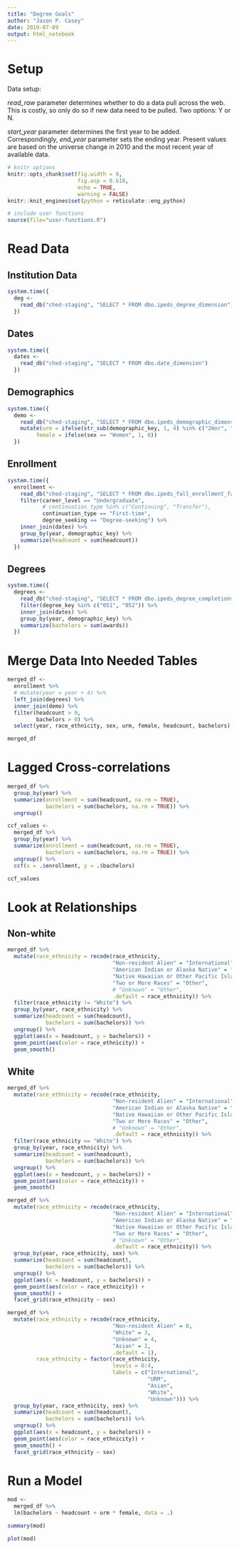 ```yaml
---
title: "Degree Goals"
author: "Jason P. Casey"
date: 2019-07-09
output: html_notebook
---
```


# Setup

Data setup:

_read_raw_ parameter determines whether to do a data pull across the web.  This is costly, so only do so if new data need to be pulled.  Two options: Y or N.

_start_year_ parameter determines the first year to be added.  Correspondingly,
_end_year_ parameter sets the ending year.  Present values are based on the universe change in 2010 and the most recent year of available data.

```r
# knitr options
knitr::opts_chunk$set(fig.width = 8,
                      fig.asp = 0.618,
                      echo = TRUE,
                      warning = FALSE)
knitr::knit_engines$set(python = reticulate::eng_python)

# include user functions
source(file="user-functions.R")

```

# Read Data

## Institution Data

```r
system.time({
  deg <- 
    read_db("ched-staging", "SELECT * FROM dbo.ipeds_degree_dimension")
  })
```

## Dates

```r
system.time({
  dates <- 
    read_db("ched-staging", "SELECT * FROM dbo.date_dimension")
  })
```

## Demographics

```r
system.time({
  demo <- 
    read_db("ched-staging", "SELECT * FROM dbo.ipeds_demographic_dimension") %>%
    mutate(urm = ifelse(str_sub(demographic_key, 1, 4) %in% c("2mor", "aian", "bkaa", "hisp", "nhpi"), 1, 0),
         female = ifelse(sex == "Women", 1, 0))
  })
```

## Enrollment

```r
system.time({
  enrollment <- 
    read_db("ched-staging", "SELECT * FROM dbo.ipeds_fall_enrollment_fact WHERE unitid = 181464") %>%
    filter(career_level == "Undergraduate",
           # continuation_type %in% c("Continuing", "Transfer"),
           continuation_type == "First-time",
           degree_seeking == "Degree-seeking") %>%
    inner_join(dates) %>%
    group_by(year, demographic_key) %>%
    summarize(headcount = sum(headcount))
  })

```

## Degrees

```r
system.time({
  degrees <- 
    read_db("ched-staging", "SELECT * FROM dbo.ipeds_degree_completions_fact WHERE unitid = 181464") %>%
    filter(degree_key %in% c("051", "052")) %>%
    inner_join(dates) %>%
    group_by(year, demographic_key) %>%
    summarize(bachelors = sum(awards))
  })

```

# Merge Data Into Needed Tables

```r
merged_df <-
  enrollment %>%
  # mutate(year = year + 4) %>%
  left_join(degrees) %>%
  inner_join(demo) %>%
  filter(headcount > 0,
         bachelors > 0) %>%
  select(year, race_ethnicity, sex, urm, female, headcount, bachelors)

merged_df
```

# Lagged Cross-correlations

```r
merged_df %>%
  group_by(year) %>%
  summarize(enrollment = sum(headcount, na.rm = TRUE),
            bachelors = sum(bachelors, na.rm = TRUE)) %>%
  ungroup()
```


```r
ccf_values <-
  merged_df %>%
  group_by(year) %>%
  summarize(enrollment = sum(headcount, na.rm = TRUE),
            bachelors = sum(bachelors, na.rm = TRUE)) %>%
  ungroup() %>%
  ccf(x = .$enrollment, y = .$bachelors)

ccf_values
```


# Look at Relationships

## Non-white

```r
merged_df %>%
  mutate(race_ethnicity = recode(race_ethnicity,
                                 "Non-resident Alien" = "International",
                                 "American Indian or Alaska Native" = "Other",
                                 "Native Hawaiian or Other Pacific Islander" = "Other",
                                 "Two or More Races" = "Other",
                                 # "Unknown" = "Other",
                                 .default = race_ethnicity)) %>%
  filter(race_ethnicity != "White") %>%
  group_by(year, race_ethnicity) %>%
  summarize(headcount = sum(headcount),
            bachelors = sum(bachelors)) %>%
  ungroup() %>%
  ggplot(aes(x = headcount, y = bachelors)) +
  geom_point(aes(color = race_ethnicity)) +
  geom_smooth()
```

## White

```r
merged_df %>%
  mutate(race_ethnicity = recode(race_ethnicity,
                                 "Non-resident Alien" = "International",
                                 "American Indian or Alaska Native" = "Other",
                                 "Native Hawaiian or Other Pacific Islander" = "Other",
                                 "Two or More Races" = "Other",
                                 # "Unknown" = "Other",
                                 .default = race_ethnicity)) %>%
  filter(race_ethnicity == "White") %>%
  group_by(year, race_ethnicity) %>%
  summarize(headcount = sum(headcount),
            bachelors = sum(bachelors)) %>%
  ungroup() %>%
  ggplot(aes(x = headcount, y = bachelors)) +
  geom_point(aes(color = race_ethnicity)) +
  geom_smooth()
```

```r
merged_df %>%
  mutate(race_ethnicity = recode(race_ethnicity,
                                 "Non-resident Alien" = "International",
                                 "American Indian or Alaska Native" = "Other",
                                 "Native Hawaiian or Other Pacific Islander" = "Other",
                                 "Two or More Races" = "Other",
                                 # "Unknown" = "Other",
                                 .default = race_ethnicity)) %>%
  group_by(year, race_ethnicity, sex) %>%
  summarize(headcount = sum(headcount),
            bachelors = sum(bachelors)) %>%
  ungroup() %>%
  ggplot(aes(x = headcount, y = bachelors)) +
  geom_point(aes(color = race_ethnicity)) +
  geom_smooth() +
  facet_grid(race_ethnicity ~ sex)

```


```r
merged_df %>%
  mutate(race_ethnicity = recode(race_ethnicity,
                                 "Non-resident Alien" = 0,
                                 "White" = 3,
                                 "Unknown" = 4,
                                 "Asian" = 2,
                                 .default = 1),
         race_ethnicity = factor(race_ethnicity,
                                 levels = 0:4,
                                 labels = c("International",
                                            "URM",
                                            "Asian",
                                            "White",
                                            "Unknown"))) %>%
  group_by(year, race_ethnicity, sex) %>%
  summarize(headcount = sum(headcount),
            bachelors = sum(bachelors)) %>%
  ungroup() %>%
  ggplot(aes(x = headcount, y = bachelors)) +
  geom_point(aes(color = race_ethnicity)) +
  geom_smooth() +
  facet_grid(race_ethnicity ~ sex)

```

# Run a Model

```r
mod <- 
  merged_df %>%
  lm(bachelors ~ headcount + urm * female, data = .)

summary(mod)
```

```r
plot(mod)
```

